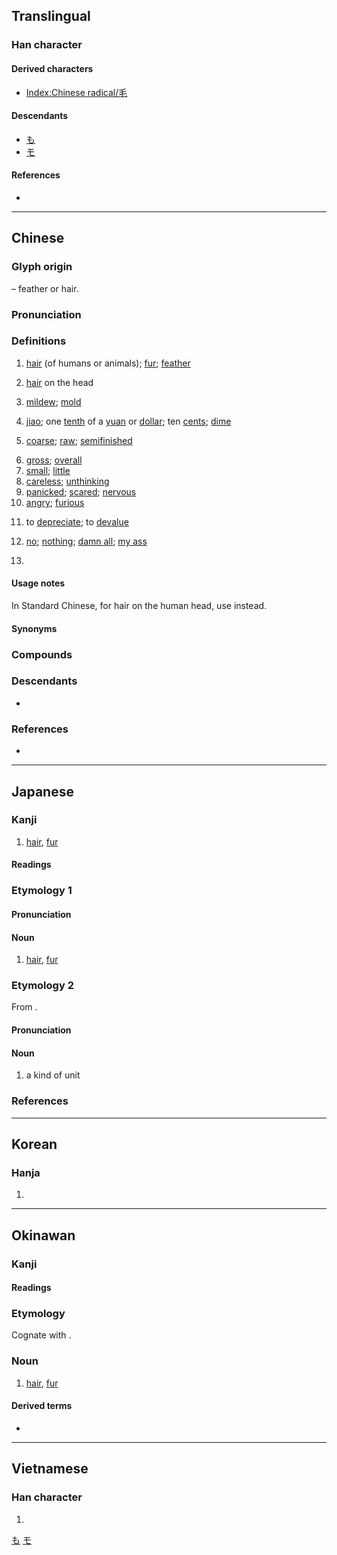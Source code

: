 {{character info}}
{{character info|⽑}}
==Translingual==
{{stroke order|strokes=4}}
{{stroke order|type=animate}}

===Han character===
{{Han char|rn=82|rad=毛|as=00|sn=4|four=20714|canj=HQU}}

====Derived characters====
* [[Index:Chinese radical/毛]]

====Descendants====
* [[も]]
* [[モ]]

====References====
* {{Han ref|kx=0591.220|dkj=16772|dj=0983.260|hdz=31994.010|uh=6BDB|ud=27611|bh=A4F2|bd=42226}}

[[Category:Han characters from which hiragana were derived|も]]
[[Category:Han characters from which katakana were derived|モ]]

----

==Chinese==
{{zh-forms}}

===Glyph origin===
{{Han etyl}}
{{liushu|p}} – feather or hair.

===Pronunciation===
{{zh-pron
|m=máo
|ma=y
|m-s=mao2
|dg=мо1
|c=mou4,mou4-1
|ca=LL-Q9186-Justinrleung-毛.wav
|c_note=mou4-1 - “hair; mold”
|c-t=
|g=mau4/mau1
|h=pfs=mô;gd=mau1
|j=mau2/mau1
|mb=mâu
|md=mò̤
|mn=xm,qz,zp,tp,kh,tn,tc,hc,lk,sx,km,mg:mn̂g/ml,tn,yl:mo͘/ml:mâu/mô͘
|mn_note=mn̂g, mo͘, mâu - vernacular; mô͘ - literary (including surname)
|mn-t=mo5/mao5
|mn-t_note=mo5 - vernacular; mao5 - literary
|w=3mau
|x=mau2
|mc=y
|oc=y
|cat=n,cls,a,v
}}

===Definitions===
{{zh-hanzi}}

# [[hair]] (of humans or animals); [[fur]]; [[feather]] {{zh-mw|m:根|c:條}}
#: {{zh-x|雞毛|chicken '''feather'''|C}}
# {{lb|zh|dialectal}} [[hair]] on the head
# [[mildew]]; [[mold]]
# {{lb|zh|colloquial}} [[jiao]]; one [[tenth]] of a [[yuan]] or [[dollar]]; ten [[cent]]s; [[dime]]
#: {{zh-x|一 毛 錢|a '''jiao''' / ten cents}}
#: {{zh-x|三 塊 兩 毛|three yuan and two '''jiao''' / three dollars and twenty cents}}
#: {{zh-x|五毛黨|wumao}}
# [[coarse]]; [[raw]]; [[semifinished]]
#: {{zh-x|毛茶|'''raw''' tea}}
# [[gross]]; [[overall]]
# [[small]]; [[little]]
# [[careless]]; [[unthinking]]
# [[panicked]]; [[scared]]; [[nervous]]
# [[angry]]; [[furious]]
# {{lb|zh|of currency}} to [[depreciate]]; to [[devalue]]
# {{lb|zh|mainland|colloquial|or|slang}} [[no]]; [[nothing]]; [[damn all]]; [[my ass]]
#: {{zh-x|有 毛 用|be '''not''' effective or useful, to be of '''damn-all''' use}}
#: {{zh-x|管 毛 用|be '''not''' effective or useful, to be of '''damn-all''' use}}
# {{surname|zh}}
#: {{zh-x|^毛 ^澤-東|{{w|Mao Zedong|'''Mao''' Zedong}}}}

====Usage notes====
In Standard Chinese, for hair on the human head, use {{zh-l|頭髮}} instead.

====Synonyms====
{{zh-dial|頭髮}}
{{zh-dial|角}}

===Compounds===
{{zh-der|毛蟲|屬毛離裡|刺毛|小毛頭|吹毛求疵|愛毛反裘|倒捽毛兒|吹毛索疵|九牛一毛|一毛|吹毛求瑕|吹毛取瑕|不毛之地|吊毛|兔毛大伯|二道毛子|兔毛|寬皮毛|兔角龜毛|屌毛|山毛櫸|小毛|二毛|尾毛|剛毛|伐毛洗髓|二毛子|大毛|命輕鴻毛|小毛賊|不毛|寒毛|太山鴻毛|多如牛毛|土毛|一毛錢|愛惜羽毛|千里鵝毛|吹毛|出毛病|一毛不拔|寒毛直豎|吹毛毛|奶毛|冠毛|九牛毛|毛心|毛茸茸|毛裝本|毛衫|挽眉毛|毛竹|班毛|毛頭|毛髮俱豎|歹鬥毛|毛寶放龜|毛舉細務|毛頭紙|皮毛|眉毛|氈毛|毛囊蟲|搖鵝毛扇|毛舉|毛線|毛賊|披毛犀|毛驢|毛筍|毛象|氄毛|扁毛畜生|毛氈苔|旋毛蟲|毛舉細事|毛桃|毛裡拖氈|毛渠|毛穎|毛子|毛蝨|毛窩子|毛雨|毛廁|涼爽羊毛|毛手毛腳|毛譜|毛茶|毛詩|毛施淑姿|拿毛|毛了|料毛|毛毛|毛崽子|毛腳媳婦|毛公鼎|撈毛的|毛蒂青皮|毛紡|毛騰廝火|毛團|毛孩子|狗毛|拂毛羽|毛羽|汗毛|毛樣|挑毛揀刺|燕毛|毛栗子|毛蚶|毛了手腳|毛毛毛|毛兔子|旃毛|毛丫頭|毛太紙|毛藍|毛布|毛髮皆豎|毛毛騰騰|毛舉縷析|毛細現象|毛利人|毛錢|毛髮聳然|毛髮之功|毛毯|毛囊炎|溫毛|毛繩|毛豆|牛毛|毛皮|眼扎毛|毛腳女婿|毛序|毛烘烘|毛毛雨|毛氈|毛子人|毛躁|毛團把戲|毛蟹|毛遂自薦|毛腳雞|毛骨竦然|睫毛|毛咕|眾毛攢裘|毛利|眼睫毛|毛刺|毛襪|死輕鴻毛|毛豬|毛窩|毛茸|撏毛搗鬢|毛坑|毛孔|白毛風|發毛|毛燕|略知皮毛|毛髮森豎|毛窩鞋|生毛帶角|毛毛匠|潑毛神|毛人|牛之一毛|毛骨聳然|狼毛筆|毛群|毛囊|毛所得|燎毛|毛刻本|毛骨悚然|毛草|毛頭星|火燒眉毛|毛地黃|殖毛劑|毛玻璃|毛細管|毛病|烏毛蕨|毛紙|毛重|毛線衣|泰山鴻毛|毛髮|毛衣|毛毛的|毛南族|毛額|氈上拖毛|毳毛|毫毛|毛髮倒豎|毛骨森然|毛食|毛邊紙|毛裝|毛蝦|毛蜞|挑毛病|毛舉細故|毛腳毛手|毛義捧檄|毛織物|毛織品|毛細管水|毛筆|毛瑟槍|毛物|毛毛蟲|毛板|毛巾被|毛巾|毛尖茶|毛子話|毛坯|毛司|毛包|打毛線|毛髮悚然|松毛|毛腰|毛糙|棕毛|毛薑|松毛蟲|毛筆字|毛開骨悚|毛骨森竦|毛犀|毛血|毛片|毫毛不犯|毛料|毛錐子|毛細血管|潑毛團|髯毛|自惜羽毛|飲血茹毛|茶毛蟲|食毛踐土|管城毛穎|羊毛|羽毛衣|雞毛打帚|麟角鳳毛|老毛|鑒毛辨色|翻毛兒|腸絨毛|鳳毛濟美|纖毛運動|鞭毛|雞毛文書|老毛病|鴻毛泰山|羽毛未豐|蛓毛蟲|羽毛|顛毛|腋毛|騏驥一毛|謹毛失貌|紅毛|雞毛蒜皮|纖毛|輕於鴻毛|鱗毛|老毛子|見驥一毛|膽邊生毛|罵毛延壽|細毛藻|龜毛兔角|豎人毛髮|豎毛|紅毛番|翎毛|茹毛飲血|絨毛|黃毛團兒|黃毛丫頭|鷹爪毛兒|長毛|鵝毛被|鵝毛扇|鳳毛麟角|飛毛腿|胎毛|纖毛蟲|雞毛撢子|體毛|羊毛疔|繭絲牛毛|鞭毛藻|腹背之毛|豎毛筋|雞毛帚|紅毛城|鞭毛蟲|陰毛|鷹擊毛摯|長毛絨|羊毛脂|觸毛|羊毛猴|重眉毛|羽毛球|茸毛|鴻毛|西寧毛|脫毛|褪毛|長毛象|輕如鴻毛|野毛扁豆|鵝毛雪|鳳毛|雞毛店|血毛|細毛|鵝毛|鬢毛|草雞毛|翎毛畫|毛里塔尼亞|無毛|毛家港|毛市|毛蛋|毛嘴|毛尖|綿毛|毛里求斯|五毛|腳毛|腿毛|白毛}}

===Descendants===
* {{desc|bor=1|en|Mao}}

===References===
* {{R:yue:Hanzi}}

{{zh-cat|Beginning|Elementary}}

----

==Japanese==

===Kanji===
{{ja-kanji|grade=2|rs=毛00}}

# [[hair]], [[fur]]

====Readings====
{{ja-readings
|goon=もう<まう
|kanon=ぼう<ばう
|kun=け-
}}

===Etymology 1===
{{ja-kanjitab|け|yomi=k}}

====Pronunciation====
{{ja-pron|yomi=k|け|acc=0|acc_ref=DJR,NHK}}

====Noun====
{{ja-noun|け}}

# [[hair]], [[fur]]

===Etymology 2===
{{ja-kanjitab|もう|yomi=o}}
From {{bor|ja|ltc|-|sort=もう}} {{m|zh|毛|tr=maw}}.

====Pronunciation====
{{ja-pron|yomi=goon|もう|acc=1|acc_ref=DJR,NHK}}

====Noun====
{{ja-noun|もう}}

# a kind of unit

===References===
<references/>

{{C|ja|Anatomy|Fibers|Hair|sort=け}}

----

==Korean==

===Hanja===
{{ko-hanja|터럭|모}}

# {{hanja form of|모|[[hair]]}}

----

==Okinawan==

===Kanji===
{{ryu-kanji}}

====Readings====
{{ryu-readings
|kun=きー-
}}

===Etymology===
Cognate with {{cog|ja|毛|tr=ke}}.

===Noun===
{{head|ryu|noun|hiragana|きー|romaji|kī|sort=きい}}

# [[hair]], [[fur]]

====Derived terms====
{{der-top|Derived terms}}
* {{l|ryu|眉毛|tr=まゆぎ, mayugi|t=[[eyebrow]]}}
{{der-bottom}}

{{C|ryu|Anatomy|Fibers|Hair|sort=きい}}

----

==Vietnamese==

===Han character===
{{vi-readings|reading=mao, mau, mào|rs=毛00}}

# {{rfdef|vi|sort=毛00}}

[[Category:CJKV radicals| ]]